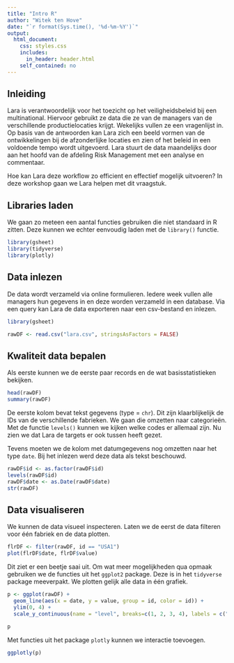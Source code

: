 ```yaml
---
title: "Intro R"
author: "Witek ten Hove"
date: "`r format(Sys.time(), '%d-%m-%Y')`"
output:
  html_document:
    css: styles.css
    includes:
      in_header: header.html
    self_contained: no
---
```


## Inleiding

Lara is verantwoordelijk voor het toezicht op het veiligheidsbeleid bij een multinational. Hiervoor gebruikt ze data die ze van de managers van de verschillende productielocaties krijgt. Wekelijks vullen ze een vragenlijst in. Op basis van de antwoorden kan Lara zich een beeld vormen van de ontwikkelingen bij de afzonderlijke locaties en zien of het beleid in een voldoende tempo wordt uitgevoerd. Lara stuurt de data maandelijks door aan het hoofd van de afdeling Risk Management met een analyse en commentaar.

Hoe kan Lara deze workflow zo efficient en effectief mogelijk uitvoeren? In deze workshop gaan we Lara helpen met dit vraagstuk.

## Libraries laden
We gaan zo meteen een aantal functies gebruiken die niet standaard in R zitten. Deze kunnen we echter eenvoudig laden met de `library()` functie.
```r
library(gsheet)
library(tidyverse)
library(plotly)
```
 

## Data inlezen
De data wordt verzameld via online formulieren. Iedere week vullen alle managers hun gegevens in en deze worden verzameld in een database. Via een query kan Lara de data exporteren naar een csv-bestand en inlezen.

```r
library(gsheet)

rawDF <- read.csv("lara.csv", stringsAsFactors = FALSE)
```

## Kwaliteit data bepalen
Als eerste kunnen we de eerste paar records en de wat basisstatistieken bekijken.
```r
head(rawDF)
summary(rawDF)
```

De eerste kolom bevat tekst gegevens (type = `chr`). Dit zijn klaarblijkelijk de IDs van de verschillende fabrieken. We gaan die omzetten naar categorieën. Met de functie `levels()` kunnen we kijken welke codes er allemaal zijn. Nu zien we dat Lara de targets er ook tussen heeft gezet.

Tevens moeten we de kolom met datumgegevens nog omzetten naar het type `date`. Bij het inlezen werd deze data als tekst beschouwd.

```r
rawDF$id <- as.factor(rawDF$id)
levels(rawDF$id)
rawDF$date <- as.Date(rawDF$date)
str(rawDF)
```

## Data visualiseren
We kunnen de data visueel inspecteren. Laten we de eerst de data filteren voor één fabriek en de data plotten.

```r
flrDF <- filter(rawDF, id == "USA1")
plot(flrDF$date, flrDF$value)
```

Dit ziet er een beetje saai uit. Om wat meer mogelijkheden qua opmaak gebruiken we de functies uit het `ggplot2` package. Deze is in het `tidyverse` package meeverpakt. We plotten gelijk alle data in één grafiek.

```r
p <- ggplot(rawDF) +
  geom_line(aes(x = date, y = value, group = id, color = id)) +
  ylim(0, 4) +
  scale_y_continuous(name = "level", breaks=c(1, 2, 3, 4), labels = c("BASIC", "DEVELOPMENT",
                                                                         "MATURITY", "EXCELLENCE"))
p
```

Met functies uit het package `plotly` kunnen we interactie toevoegen.
```r
ggplotly(p)
```

